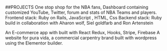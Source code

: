 ##PROJECTS
<ProjectCard title="Just swish" link="https://www.justswish.com" bg="linear-gradient(to right, #D4145A 0%, #FBB03B 100%)">
One stop shop for the NBA fans, Dashboard containing customized YouTube, Twitter, forum and stats of NBA Teams and players.
Frontend stack: Ruby on Rails, JavaScript , HTML, Css Backend stack: Ruby
build in collaboration with Aharon wolf, Siel goldfarb and Ron Artenstein
</ProjectCard>

<ProjectCard title="Crown Clothing Store" link="https://mantis-online-store.herokuapp.com/" bg="linear-gradient(to right, #D4145A 0%, #FBB03B 100%)">
An E-commerce app with built with React Redux, Hooks, Stripe, Firebase
</ProjectCard>

<ProjectCard title="Pura Vida-design" link="https://www.elpuravida.co.il/commercial-carpentry/" bg="linear-gradient(to right, #D4145A 0%, #FBB03B 100%)">
A website for pura vida, a commercial carpentry brand built with wordpress using the Elementor builder.
</ProjectCard>
